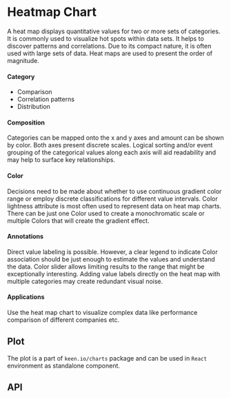 

<Meta title="Visualizations|Heatmap Chart / Description" component={HeatmapChart} />

# Heatmap Chart

A heat map displays quantitative values for two or more sets of categories. It is commonly used to visualize hot spots within data sets. It helps to discover patterns and correlations. Due to its compact nature, it is often used with large sets of data. Heat maps are used to present the order of magnitude.

#### Category
- Comparison
- Correlation patterns
- Distribution

#### Composition
Categories can be mapped onto the x and y axes and amount can be shown by color. Both axes present discrete scales. Logical sorting and/or event grouping of the categorical values along each axis will aid readability and may help to surface key relationships.

#### Color
Decisions need to be made about whether to use continuous gradient color range or employ discrete classifications for different value intervals. Color lightness attribute is most often used to represent data on heat map charts. There can be just one Color used to create a monochromatic scale or multiple Colors that will create the gradient effect.

#### Annotations
Direct value labeling is possible. However, a clear legend to indicate Color association should be just enough to estimate the values and understand the data. Color slider allows limiting results to the range that might be exceptionally interesting. Adding value labels directly on the heat map with multiple categories may create redundant visual noise.

#### Applications
Use the heat map chart to visualize complex data like performance comparison of different companies etc.

## Plot

The plot is a part of `keen.io/charts` package and can be used in `React` environment as standalone component.

<Preview>
  <Story id="visualizations-heatmap-chart-plot--plot" />
</Preview>

## API

<Props of={HeatmapChart} />
